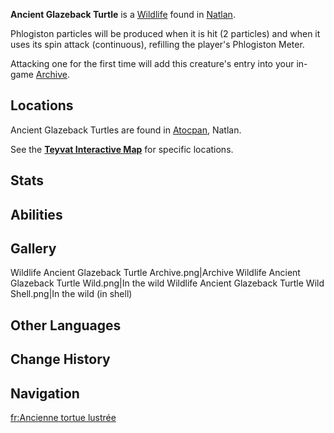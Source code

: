 {{Stub|Add animations}}
{{Wildlife Infobox
|type     = Wildlife
|image    = Ancient Glazeback Turtle Icon.png
|family   = Beasts
|group    = Turtles
|location = [[Atocpan]], [[Natlan]]
|description = A reptile with a thick shell encrusted with solid [[Phlogiston]] crystals.<br>Similar to other turtles in [[Teyvat]], but this species lives in Phlogiston-rich areas which give rise to numerous deposits of solid Phlogiston on its shell. Some specimens have been known to appear outside the volcano due to eruptions. After studying them, researchers believe that these turtles have evolved at a slower pace than their modern-day counterparts.
}}
'''Ancient Glazeback Turtle''' is a [[Wildlife]] found in [[Natlan]].

Phlogiston particles will be produced when it is hit (2 particles) and when it uses its spin attack (continuous), refilling the player's Phlogiston Meter.

Attacking one for the first time will add this creature's entry into your in-game [[Archive]].

==Locations==
Ancient Glazeback Turtles are found in [[Atocpan]], Natlan.

See the '''[https://act.hoyolab.com/ys/app/interactive-map/index.html#/map/2?shown_types=676 Teyvat Interactive Map]''' for specific locations.

==Stats==
{{Enemy Stats
|atk_ratio    = 2
|atk_type     = 2

|hide_res     = 1
|hide_hp      = 1
|hide_def     = 1
}}

==Abilities==
{{Enemy Attacks
|name_1 = Invincibility
|desc_1 = The Ancient Glazeback Turtle is immune to all DMG and elemental applications. If attacked, it will retract into its shell.

|name_2 = Spin
|desc_2 = If attacked 5 times, starts rapidly spinning and deals '''100% ATK''' as {{Color|Pyro DMG}} to players that come in contact.
}}

==Gallery==
<gallery>
Wildlife Ancient Glazeback Turtle Archive.png|Archive
Wildlife Ancient Glazeback Turtle Wild.png|In the wild
Wildlife Ancient Glazeback Turtle Wild Shell.png|In the wild (in shell)
</gallery>
<!--
===Animations===
{{Preview}}
-->

==Other Languages==
{{Other Languages
|en       = Ancient Glazeback Turtle
|zhs      = 琉背古彩龟
|zhs_rm   = 
|zht      = 琉背古彩龜
|zht_rm   = 
|zh_tl    = 
|ja       = 琉彩ガメ・古種
|ja_rm    = 
|ja_tl    = 
|ko       = 고대 결정 거북
|ko_tl    = 
|es       = Tortuga brillocaparazón ancestral
|es_tl    = Ancestral Brightshell Turtle
|fr       = Ancienne tortue lustrée
|fr_tl    = Ancient Lustered Turtle
|ru       = Древняя радужная черепаха
|ru_tl    = 
|th       = Ancient Glazeback Turtle
|vi       = Rùa Lưng Màu Cổ Xưa
|vi_tl    = 
|de       = Uralte Glaspanzer-Schildkröte
|de_tl    = 
|id       = Ancient Glazeback Turtle
|pt       = Tartaruga Lustrada Ancestral
|pt_tl    = 
|tr       = Kadim Parlak Sırtlı Kaplumbağa
|tr_tl    = 
|it       = Tartaruga smaltata ancestrale
|it_tl    = 
}}

==Change History==
{{Change History|5.5}}

==Navigation==
{{Enemy Navbox|Special|state=collapsed}}
{{Wildlife Navbox}}

[[fr:Ancienne tortue lustrée]]